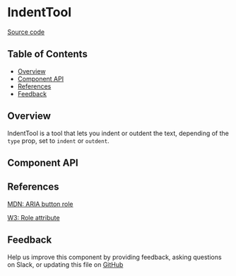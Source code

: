 
# IndentTool

[Source code](https://github.com/leemonade/bubbles/tree/main/packages/editors/src/tool/IndentTool/IndentTool.js)

## Table of Contents

<!-- START doctoc generated TOC please keep comment here to allow auto update -->
<!-- DON'T EDIT THIS SECTION, INSTEAD RE-RUN doctoc TO UPDATE -->

- [Overview](#overview)
- [Component API](#component-api)
- [References](#references)
- [Feedback](#feedback)

## Overview

IndentTool is a tool that lets you indent or outdent the text, depending of the `type` prop, set to `indent` or `outdent`.

## Component API

<Preview>
  <Story id="atom-tool-indenttool--playground" />
</Preview>

<Props of={IndentTool} />

## References

[MDN: ARIA button role](https://developer.mozilla.org/en-US/docs/Web/Accessibility/ARIA/Roles/button_role)

[W3: Role attribute](https://www.w3.org/WAI/PF/HTML/wiki/RoleAttribute)

## Feedback

Help us improve this component by providing feedback, asking questions on Slack, or updating this file on
[GitHub](https://github.com/leemonade/bubbles/edit/main/packages/editors/src/tool/IndentTool/IndentTool.mdx)
